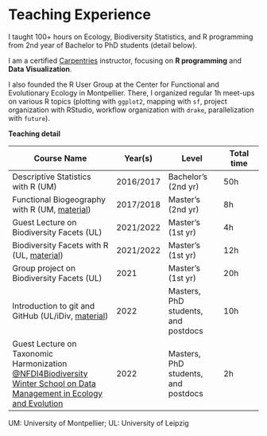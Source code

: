 # Teaching Experience

I taught 100+ hours on Ecology, Biodiversity Statistics, and R programming from 2nd year of Bachelor to PhD students (detail below).

I am a certified [Carpentries](https://carpentries.org/) instructor, focusing on **R programming** and **Data Visualization**.

I also founded the R User Group at the Center for Functional and Evolutionary Ecology in Montpellier. There, I organized regular 1h meet-ups on various R topics (plotting with `ggplot2`, mapping with `sf`, project organization with RStudio, workflow organization with `drake`, parallelization with `future`).

**Teaching detail**

| Course Name                  | Year(s) | Level          | Total time |
|------------------------------|---------|----------------|------------|
| Descriptive Statistics with R (UM)    | 2016/2017 | Bachelor’s (2nd yr) | 50h |
| Functional Biogeography with R (UM, [material](https://github.com/Rekyt/functional_biogeo_practical)) | 2017/2018 | Master’s (2nd yr) | 8h |
| Guest Lecture on Biodiversity Facets (UL) | 2021/2022 | Master's (1st yr) | 4h |
| Biodiversity Facets with R (UL, [material](https://rekyt.github.io/biodiversity_facets_tutorial/)) | 2021/2022 | Master's (1st yr) | 12h |
| Group project on Biodiversity Facets (UL) | 2021 | Master's (1st yr) | 20h |
| Introduction to git and GitHub (UL/iDiv, [material](https://emilio-berti.github.io/idiv-git-introduction)) | 2022 | Masters, PhD students, and postdocs | 10h |
| Guest Lecture on Taxonomic Harmonization [\@NFDI4Biodiversity Winter School on Data Management in Ecology and Evolution](https://www.nfdi4biodiversity.org/en/winterschool/) | 2022 | Masters, PhD students, and postdocs | 2h |

UM: University of Montpellier; UL: University of Leipzig
